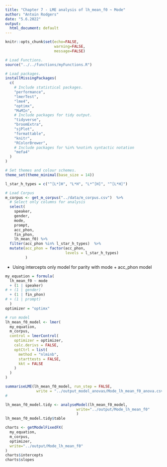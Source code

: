```yaml
---
title: "Chapter 7 - LME analysis of lh_mean_f0 ~ Mode"
author: "Antoin Rodgers"
date: "5.6.2022"
output:
  html_document: default
---
```


```r
knitr::opts_chunk$set(echo=FALSE,
                      warning=FALSE,
                      message=FALSE)

# Load Functions.
source("../../functions/myFunctions.R") 

# Load packages.
installMissingPackages(
  c(
    # Include statistical packages.
    "performance",
    "lmerTest",
    "lme4",
    "optimx",
    "MuMIn",
    # Include packages for tidy output.
    "tidyverse",
    "broomExtra",
    "sjPlot",
    "formattable",
    "knitr",
    "RColorBrewer",
    # Include packages for %in% %notin% syntactic notation
    "mefa4"
  )
)

# Set themes and colour schemes.
theme_set(theme_minimal(base_size = 14))

```

```r
l_star_h_types = c("^[L*]H", "L*H", "L*^[H]", "^[L*H]")

# Load Corpus
m_corpus <- get_m_corpus("../data/m_corpus.csv")  %>%
  # Select only columns for analysis
  select(
    speaker,
    gender,
    mode,
    prompt,
    acc_phon,
    fin_phon,
    lh_mean_f0) %>% 
  filter(acc_phon %in% l_star_h_types)  %>% 
  mutate(acc_phon = factor(acc_phon,
                           levels = l_star_h_types)
         )
```

- Using intercepts only model for parity with mode + acc_phon model 

```r
my_equation = formula(
  lh_mean_f0 ~ mode
  + (1 | speaker)
# + (1 | gender)
  + (1 | fin_phon)
# + (1 | prompt)
  )
optimizer = "optimx"

```

```r
# run model
lh_mean_f0_model <- lmer(
  my_equation,
  m_corpus,
  control = lmerControl(
    optimizer = optimizer,
    calc.derivs = FALSE,
    optCtrl = list(
      method = "nlminb",
      starttests = FALSE,
      kkt = FALSE
    )
  )
)

summariseLME(lh_mean_f0_model, run_step = FALSE,
              write = "../output_model_anovas/Mode_lh_mean_f0_anova.csv")
#              
```

```r

lh_mean_f0_model.tidy <- analyseModel(lh_mean_f0_model,
                                write="../output/Mode_lh_mean_f0"
                                )
lh_mean_f0_model.tidy$table

```

```r

charts <- getModelFixedFX(
  my_equation,
  m_corpus,
  optimizer,
  write="../output/Mode_lh_mean_f0"
)
charts$intercepts
charts$slopes


```
